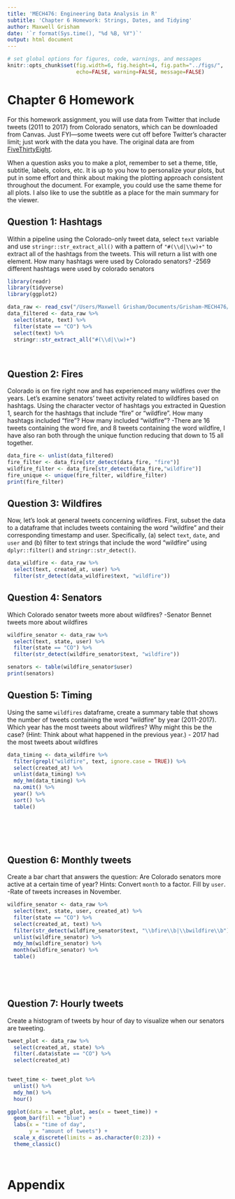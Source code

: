 ---
title: 'MECH476: Engineering Data Analysis in R'
subtitle: 'Chapter 6 Homework: Strings, Dates, and Tidying' 
author: Maxwell Grisham
date: '`r format(Sys.time(), "%d %B, %Y")`'
output: html document
---

```{r global-options, include=FALSE}
# set global options for figures, code, warnings, and messages
knitr::opts_chunk$set(fig.width=6, fig.height=4, fig.path="../figs/",
                      echo=FALSE, warning=FALSE, message=FALSE)
```

# Chapter 6 Homework

For this homework assignment, you will use data from Twitter that include
tweets (2011 to 2017) from Colorado senators, which can be downloaded from Canvas.
Just FYI---some tweets were cut off before Twitter's character limit; 
just work with the data you have. The original data are from
[FiveThirtyEight](https://github.com/fivethirtyeight/data/tree/master/twitter-ratio).

When a question asks you to make a plot, remember to set a theme, title, 
subtitle, labels, colors, etc. It is up to you how to personalize your plots, 
but put in some effort and think about making the plotting approach consistent 
throughout the document. For example, you could use the same theme for all
plots. I also like to use the subtitle as a place for the main summary for the
viewer.

\newpage

## Question 1: Hashtags

Within a pipeline using the Colorado-only tweet data, select `text` variable 
and use `stringr::str_extract_all()` with a pattern of `"#(\\d|\\w)+"` to
extract all of the hashtags from the tweets. This will return a list with one
element. How many hashtags were used by Colorado senators?
-2569 different hashtags were used by colorado senators

```{r hashtags}
library(readr)
library(tidyverse)
library(ggplot2)

data_raw <- read_csv("/Users/Maxwell Grisham/Documents/Grisham-MECH476/senators.csv")
data_filtered <- data_raw %>%
  select(state, text) %>%
  filter(state == "CO") %>%
  select(text) %>%
  stringr::str_extract_all("#(\\d|\\w)+")

  
```

## Question 2: Fires

Colorado is on fire right now and has experienced many wildfires over the years.
Let's examine senators' tweet activity related to wildfires based on hashtags.
Using the character vector of hashtags you extracted in Question 1, search for
the hashtags that include "fire" or "wildfire". How many hashtags included
"fire"? How many included "wildfire"?
-There are 16 tweets containing the word fire, and 8 tweets containing the word wildfire, I have also ran both through the unique function
reducing that down to 15 all together.

```{r hashtag-fire}
data_fire <- unlist(data_filtered)
fire_filter <- data_fire[str_detect(data_fire, "fire")]
wildfire_filter <- data_fire[str_detect(data_fire,"wildfire")]
fire_unique <- unique(fire_filter, wildfire_filter)
print(fire_filter)
```

## Question 3: Wildfires 

Now, let's look at general tweets concerning wildfires. First, subset the data
to a dataframe that includes tweets containing the word "wildfire" and their 
corresponding timestamp and user. Specifically, (a) select `text`, `date`, and
`user` and (b) filter to text strings that include the word "wildfire" using
`dplyr::filter()` and `stringr::str_detect()`.

```{r wildfire}
data_wildfire <- data_raw %>%
  select(text, created_at, user) %>%
  filter(str_detect(data_wildfire$text, "wildfire"))

```

## Question 4: Senators

Which Colorado senator tweets more about wildfires? 
-Senator Bennet tweets more about wildfires

```{r wildfire-senator}
wildfire_senator <- data_raw %>%
  select(text, state, user) %>%
  filter(state == "CO") %>%
  filter(str_detect(wildfire_senator$text, "wildfire"))

senators <- table(wildfire_senator$user)
print(senators)
```

## Question 5: Timing

Using the same `wildfires` dataframe, create a summary table that shows the 
number of tweets containing the word "wildfire" by year (2011-2017). Which year
has the most tweets about wildfires? Why might this be the case? (Hint: Think
about what happened in the previous year.)
- 2017 had the most tweets about wildfires
```{r wildfire-timing}
data_timing <- data_wildfire %>%
  filter(grepl("wildfire", text, ignore.case = TRUE)) %>%
  select(created_at) %>%
  unlist(data_timing) %>%
  mdy_hm(data_timing) %>%
  na.omit() %>%
  year() %>%
  sort() %>%
  table()


  

  
```

\newpage

## Question 6: Monthly tweets

Create a bar chart that answers the question: Are Colorado senators more active
at a certain time of year? Hints: Convert `month` to a factor. Fill by `user`.
-Rate of tweets increases in November.
```{r tweet-count-month}
wildfire_senator <- data_raw %>%
  select(text, state, user, created_at) %>%
  filter(state == "CO") %>%
  select(created_at, text) %>%
  filter(str_detect(wildfire_senator$text, "\\bfire\\b|\\bwildfire\\b")) %>%
  unlist(wildfire_senator) %>%
  mdy_hm(wildfire_senator) %>%
  month(wildfire_senator) %>%
  table()


  
  
```

\newpage

## Question 7: Hourly tweets

Create a histogram of tweets by hour of day to visualize when our senators are
tweeting. 

```{r tweet-count-hour}
tweet_plot <- data_raw %>%
  select(created_at, state) %>%
  filter(.data$state == "CO") %>%
  select(created_at) 
  

tweet_time <- tweet_plot %>%
  unlist() %>%
  mdy_hm() %>%
  hour()

ggplot(data = tweet_plot, aes(x = tweet_time)) +
  geom_bar(fill = "blue") +
  labs(x = "time of day",
       y = "amount of tweets") +
  scale_x_discrete(limits = as.character(0:23)) +
  theme_classic()
  



```

\newpage

# Appendix

```{r show_code, ref.label = knitr::all_labels(), echo = TRUE, eval = FALSE}
```
